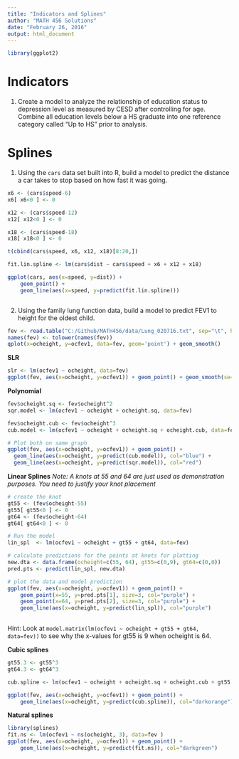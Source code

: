 ```yaml
---
title: "Indicators and Splines"
author: "MATH 456 Solutions"
date: "February 26, 2016"
output: html_document
---
```


```r
library(ggplot2)
```

# Indicators
1. Create a model to analyze the relationship of education status to depression level as measured by
CESD after controlling for age. Combine all education levels below a HS graduate into one reference 
category called "Up to HS" prior to analysis.


# Splines
1. Using the `cars` data set built into R, build a model to predict the
   distance a car takes to stop based on how fast it was going.  
  
```r
x6 <- (cars$speed-6)
x6[ x6<0 ] <- 0

x12 <- (cars$speed-12)
x12[ x12<0 ] <- 0

x18 <- (cars$speed-18)
x18[ x18<0 ] <- 0

t(cbind(cars$speed, x6, x12, x18)[8:20,])

fit.lin.spline <- lm(cars$dist ~ cars$speed + x6 + x12 + x18)

ggplot(cars, aes(x=speed, y=dist)) +
    geom_point() + 
    geom_line(aes(x=speed, y=predict(fit.lin.spline)))



```


2. Using the family lung function data, build a model to predict FEV1
   to height for the oldest child. 

```r

fev <- read.table("C:/Github/MATH456/data/Lung_020716.txt", sep="\t", header=TRUE)
names(fev) <- tolower(names(fev))
qplot(x=ocheight, y=ocfev1, data=fev, geom='point') + geom_smooth()
```

**SLR**
```r
slr <- lm(ocfev1 ~ ocheight, data=fev)
ggplot(fev, aes(x=ocheight, y=ocfev1)) + geom_point() + geom_smooth(se=FALSE, method="lm")
```

**Polynomial**
```r
fev$ocheight.sq <- fev$ocheight^2
sqr.model <- lm(ocfev1 ~ ocheight + ocheight.sq, data=fev)

fev$ocheight.cub <- fev$ocheight^3 
cub.model <- lm(ocfev1 ~ ocheight + ocheight.sq + ocheight.cub, data=fev)

# Plot both on same graph
ggplot(fev, aes(x=ocheight, y=ocfev1)) + geom_point() + 
  geom_line(aes(x=ocheight, y=predict(cub.model)), col="blue") + 
  geom_line(aes(x=ocheight, y=predict(sqr.model)), col="red")
```

**Linear Splines**
_Note: A knots at 55 and 64 are just used as demonstration purposes. You need to 
justify your knot placement_

```r
# create the knot
gt55 <- (fev$ocheight-55)
gt55[ gt55<0 ] <- 0
gt64 <- (fev$ocheight-64)
gt64[ gt64<0 ] <- 0

# Run the model
lin_spl  <- lm(ocfev1 ~ ocheight + gt55 + gt64, data=fev)

# calculate predictions for the points at knots for plotting
new.dta <- data.frame(ocheight=c(55, 64), gt55=c(0,9), gt64=c(0,0))
pred.pts <- predict(lin_spl, new.dta)

# plot the data and model prediction
ggplot(fev, aes(x=ocheight, y=ocfev1)) + geom_point() + 
    geom_point(x=55, y=pred.pts[1], size=3, col="purple") + 
    geom_point(x=64, y=pred.pts[2], size=3, col="purple") + 
    geom_line(aes(x=ocheight, y=predict(lin_spl)), col="purple")
    
```

Hint: Look at `model.matrix(lm(ocfev1 ~ ocheight + gt55 + gt64, data=fev))` to 
see why the x-values for gt55 is 9 when ocheight is 64. 

**Cubic splines**
```r
gt55.3 <- gt55^3
gt64.3 <- gt64^3

cub.spline <- lm(ocfev1 ~ ocheight + ocheight.sq + ocheight.cub + gt55.3 + gt64.3, data=fev)

ggplot(fev, aes(x=ocheight, y=ocfev1)) + geom_point() + 
    geom_line(aes(x=ocheight, y=predict(cub.spline)), col="darkorange")
```

**Natural splines**
```r
library(splines)
fit.ns <- lm(ocfev1 ~ ns(ocheight, 3), data=fev )
ggplot(fev, aes(x=ocheight, y=ocfev1)) + geom_point() + 
    geom_line(aes(x=ocheight, y=predict(fit.ns)), col="darkgreen")
```




